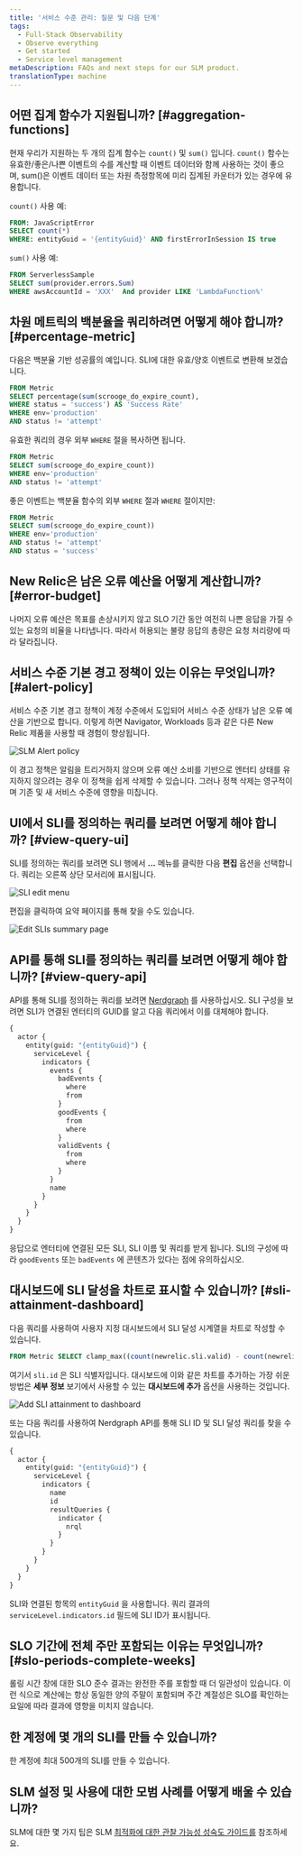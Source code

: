 ```yaml
---
title: '서비스 수준 관리: 질문 및 다음 단계'
tags:
  - Full-Stack Observability
  - Observe everything
  - Get started
  - Service level management
metaDescription: FAQs and next steps for our SLM product.
translationType: machine
---
```






## 어떤 집계 함수가 지원됩니까? [#aggregation-functions]

현재 우리가 지원하는 두 개의 집계 함수는 `count()` 및 `sum()` 입니다. `count()` 함수는 유효한/좋은/나쁜 이벤트의 수를 계산할 때 이벤트 데이터와 함께 사용하는 것이 좋으며, sum()은 이벤트 데이터 또는 차원 측정항목에 미리 집계된 카운터가 있는 경우에 유용합니다.

`count()` 사용 예:

```sql
FROM: JavaScriptError
SELECT count(*)
WHERE: entityGuid = '{entityGuid}' AND firstErrorInSession IS true
```

`sum()` 사용 예:

```sql
FROM ServerlessSample 
SELECT sum(provider.errors.Sum) 
WHERE awsAccountId = 'XXX'  And provider LIKE 'LambdaFunction%'
```

## 차원 메트릭의 백분율을 쿼리하려면 어떻게 해야 합니까? [#percentage-metric]

다음은 백분율 기반 성공률의 예입니다. SLI에 대한 유효/양호 이벤트로 변환해 보겠습니다.

```sql
FROM Metric
SELECT percentage(sum(scrooge_do_expire_count), 
WHERE status = 'success') AS 'Success Rate'
WHERE env='production' 
AND status != 'attempt'
```

유효한 쿼리의 경우 외부 `WHERE` 절을 복사하면 됩니다.

```sql
FROM Metric
SELECT sum(scrooge_do_expire_count))
WHERE env='production'
AND status != 'attempt'
```

좋은 이벤트는 백분율 함수의 외부 `WHERE` 절과 `WHERE` 절이지만:

```sql
FROM Metric
SELECT sum(scrooge_do_expire_count))
WHERE env='production'
AND status != 'attempt'
AND status = 'success'
```

## New Relic은 남은 오류 예산을 어떻게 계산합니까? [#error-budget]

나머지 오류 예산은 목표를 손상시키지 않고 SLO 기간 동안 여전히 나쁜 응답을 가질 수 있는 요청의 비율을 나타냅니다. 따라서 허용되는 불량 응답의 총량은 요청 처리량에 따라 달라집니다.

## 서비스 수준 기본 경고 정책이 있는 이유는 무엇입니까? [#alert-policy]

서비스 수준 기본 경고 정책이 계정 수준에서 도입되어 서비스 수준 상태가 남은 오류 예산을 기반으로 합니다. 이렇게 하면 Navigator, Workloads 등과 같은 다른 New Relic 제품을 사용할 때 경험이 향상됩니다.

<img
  title="SLM Alert policy"
  alt="SLM Alert policy"
  src={slmAlertPolicy}
/>

이 경고 정책은 알림을 트리거하지 않으며 오류 예산 소비를 기반으로 엔터티 상태를 유지하지 않으려는 경우 이 정책을 쉽게 삭제할 수 있습니다. 그러나 정책 삭제는 영구적이며 기존 및 새 서비스 수준에 영향을 미칩니다.

## UI에서 SLI를 정의하는 쿼리를 보려면 어떻게 해야 합니까? [#view-query-ui]

SLI를 정의하는 쿼리를 보려면 SLI 행에서 **...** 메뉴를 클릭한 다음 **편집** 옵션을 선택합니다. 쿼리는 오른쪽 상단 모서리에 표시됩니다.

<img
  title="SLI edit menu.png"
  alt="SLI edit menu"
  src={slmEditMenu2}
/>

편집을 클릭하여 요약 페이지를 통해 찾을 수도 있습니다.

<img
  title="Edit SLIs summary page.png"
  alt="Edit SLIs summary page"
  src={slmSummaryEdit}
/>

## API를 통해 SLI를 정의하는 쿼리를 보려면 어떻게 해야 합니까? [#view-query-api]

API를 통해 SLI를 정의하는 쿼리를 보려면 [Nerdgraph](/docs/apis/nerdgraph/examples/nerdgraph-slm/#retrieve-config) 를 사용하십시오. SLI 구성을 보려면 SLI가 연결된 엔터티의 GUID를 알고 다음 쿼리에서 이를 대체해야 합니다.

```graphql
{
  actor {
    entity(guid: "{entityGuid}") {
      serviceLevel {
        indicators {
          events {
            badEvents {
              where
              from
            }
            goodEvents {
              from
              where
            }
            validEvents {
              from
              where
            }
          }
          name
        }
      }
    }
  }
}
```

응답으로 엔터티에 연결된 모든 SLI, SLI 이름 및 쿼리를 받게 됩니다. SLI의 구성에 따라 `goodEvents` 또는 `badEvents` 에 콘텐츠가 있다는 점에 유의하십시오.

## 대시보드에 SLI 달성을 차트로 표시할 수 있습니까? [#sli-attainment-dashboard]

다음 쿼리를 사용하여 사용자 지정 대시보드에서 SLI 달성 시계열을 차트로 작성할 수 있습니다.

```sql
FROM Metric SELECT clamp_max((count(newrelic.sli.valid) - count(newrelic.sli.bad)) / count(newrelic.sli.valid) * 100, 100) AS 'SLI attainment' WHERE sli.id = '<sli.id>' UNTIL 2 MINUTES AGO TIMESERIES AUTO
```

여기서 `sli.id` 은 SLI 식별자입니다. 대시보드에 이와 같은 차트를 추가하는 가장 쉬운 방법은 **세부 정보** 보기에서 사용할 수 있는 **대시보드에 추가** 옵션을 사용하는 것입니다.

<img
  title="Add SLI attainment to dashboard.png"
  alt="Add SLI attainment to dashboard"
  src={slmAddtoDashboard}
/>

또는 다음 쿼리를 사용하여 Nerdgraph API를 통해 SLI ID 및 SLI 달성 쿼리를 찾을 수 있습니다.

```graphql
{
  actor {
    entity(guid: "{entityGuid}") {
      serviceLevel {
        indicators {
          name
          id
          resultQueries {
            indicator {
              nrql
            }
          }
        }
      }
    }
  }
}
```

SLI와 연결된 항목의 `entityGuid` 을 사용합니다. 쿼리 결과의 `serviceLevel.indicators.id` 필드에 SLI ID가 표시됩니다.

## SLO 기간에 전체 주만 포함되는 이유는 무엇입니까? [#slo-periods-complete-weeks]

롤링 시간 창에 대한 SLO 준수 결과는 완전한 주를 포함할 때 더 일관성이 있습니다. 이런 식으로 계산에는 항상 동일한 양의 주말이 포함되며 주간 계절성은 SLO를 확인하는 요일에 따라 결과에 영향을 미치지 않습니다.

## 한 계정에 몇 개의 SLI를 만들 수 있습니까?

한 계정에 최대 500개의 SLI를 만들 수 있습니다.

## SLM 설정 및 사용에 대한 모범 사례를 어떻게 배울 수 있습니까?

SLM에 대한 몇 가지 팁은 SLM [최적화에 대한 관찰 가능성 성숙도 가이드를](/docs/new-relic-solutions/observability-maturity/uptime-performance-reliability/optimize-slm-guide) 참조하세요.